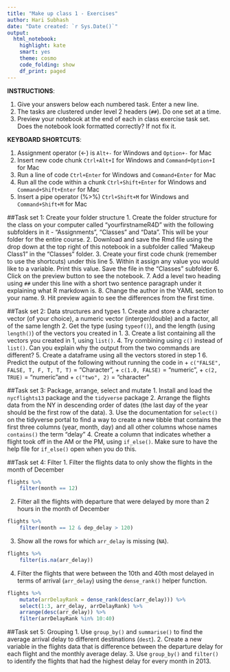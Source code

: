 ```yaml
---
title: "Make up class 1 - Exercises"
author: Hari Subhash
date: "Date created: `r Sys.Date()`"
output:
  html_notebook:
    highlight: kate
    smart: yes
    theme: cosmo
    code_folding: show
    df_print: paged
---
```

**INSTRUCTIONS**:

1. Give your answers below each numbered task. Enter a new line.
2. The tasks are clustered under level 2 headers (`##`). Do one set at a time.
3. Preview your notebook at the end of each in class exercise task set. Does the notebook look formatted correctly? If not fix it.

**KEYBOARD SHORTCUTS**:

1) Assignment operator (<-) is `Alt+-` for Windows and `Option+-` for Mac
2) Insert new code chunk `Ctrl+Alt+I` for Windows and `Command+Option+I` for Mac
3) Run a line of code `Ctrl+Enter` for Windows and `Command+Enter` for Mac
4) Run all the code within a chunk `Ctrl+Shift+Enter` for Windows and `Command+Shift+Enter` for Mac
5) Insert a pipe operator (%>%) `Ctrl+Shift+M` for Windows and `Command+Shift+M` for Mac

##Task set 1: Create your folder structure
1. Create the folder structure for the class on your computer called "yourfirstnameR4D" with the following subfolders in it - "Assignments", "Classes" and "Data". This will be your folder for the entire course.
2. Download and save the Rmd file using the drop down at the top right of this notebook in a subfolder called "Makeup Class1" in the "Classes" folder.
3. Create your first code chunk (remember to use the shortcuts) under this line
5. Within it assign any value you would like to a variable. Print this value. Save the file in the "Classes" subfolder
6. Click on the preview button to see the notebook. 
7. Add a level two heading using `##` under this line with a short two sentence paragraph under it explaining what R markdown is.
8. Change the author in the YAML section to your name.
9. Hit preview again to see the differences from the first time.

##Task set 2: Data structures and types
1. Create and store a character vector (of your choice), a numeric vector (interger/double) and a factor, all of the same length
2. Get the type (using `typeof()`), and the length (using `length()`) of the vectors you created in 1.
3. Create a list containing all the vectors you created in 1, using `list()`.
4. Try combining using `c()` instead of `list()`. Can you explain why the output from the two commands are different?
5. Create a dataframe using all the vectors stored in step 1
6. Predict the output of the following without running the code in 
    + `c("FALSE", FALSE, T, F, T, T, T)` = "Character", 
    + `c(1.0, FALSE)` = "numeric", 
    + `c(2, TRUE)`  = "numeric"and 
    + `c("two", 2)` = "character"
    
##Task set 3: Package, arrange, select and mutate
1. Install and load the `nycflights13` package and the `tidyverse` package
2. Arrange the flights data from the NY in descending order of dates (the last day of the year should be the first row of the data).
3. Use the documentation for `select()` on the tidyverse portal to find a way to create a new tibble that contains the first three columns (year, month, day) and all other columns whose names `contains()` the term "delay"
4. Create a column that indicates whether a flight took off in the AM or the PM, using `if_else()`. Make sure to have the help file for `if_else()` open when you do this.

##Task set 4: Filter
1. Filter the flights data to only show the flights in the month of December
```r
flights %>% 
    filter(month == 12)
```

2. Filter all the flights with departure that were delayed by more than 2 hours in the month of December
```r
flights %>% 
    filter(month == 12 & dep_delay > 120)
```

3. Show all the rows for which `arr_delay` is missing (`NA`).
```r
flights %>% 
    filter(is.na(arr_delay))
```

4. Filter the flights that were between the 10th and 40th most delayed in terms of arrival (`arr_delay`) using the `dense_rank()` helper function.
```r
flights %>% 
    mutate(arrDelayRank = dense_rank(desc(arr_delay))) %>% 
    select(1:3, arr_delay, arrDelayRank) %>% 
    arrange(desc(arr_delay)) %>% 
    filter(arrDelayRank %in% 10:40)
```

##Task set 5: Grouping
1. Use `group_by()` and `summarise()` to find the average arrival delay to different destinations (`dest`).
2. Create a new variable in the flights data that is difference between the departure delay for each flight and the monthly average delay.
3. Use `group_by()` and `filter()` to identify the flights that had the highest delay for every month in 2013.





